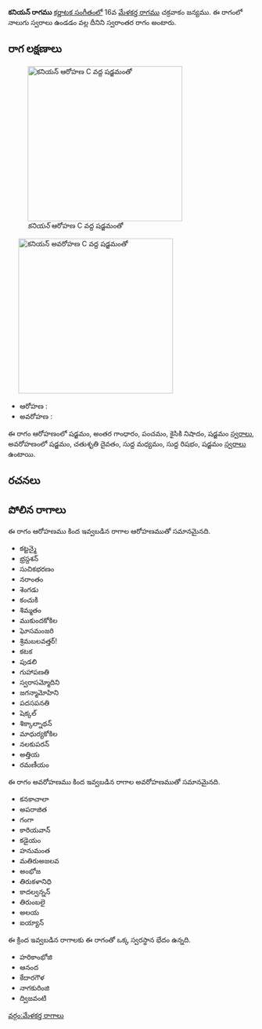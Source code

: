 {{Infobox ragam
	| name          	= కనియన్
	| synonym	    	= 
	| mela          	= 
	| chakra        	= 
	| janaka        	= 
	| type          	= స్వరాంతర
	| arohanam      	= {{svaraC|S|G3|P|N2|S'}} 
	| avarohanam    	= {{svaraC|S'|D2|M1|R1|S}}
	| jeeva         	=
	| chhaya        	=
	| nyasa         	=
	| vishesha      	= 
	| equivalent  		= 
}}
{{కర్ణాటక సంగీత రాగాలు}}
'''కనియన్ రాగము''' [[కర్ణాటక సంగీతం]]లో 16వ [[మేళకర్త రాగము]] చక్రవాకం జన్యము.  ఈ రాగంలో నాలుగు స్వరాలు ఉండడం వల్ల దీనిని స్వరాంతర రాగం అంటారు.


==రాగ లక్షణాలు==
[[Image:kaniyan_ar_kb2wiki.png|thumb|right|316px|''కనియన్'' ఆరోహణ C వద్ద షడ్జమంతో]]
	[[Image:kaniyan_av_kb2wiki.png|thumb|right|316px|''కనియన్'' అవరోహణ C వద్ద షడ్జమంతో]]

* ఆరోహణ : {{svaraC|S|G3|P|N2|S'}} 
* అవరోహణ : {{svaraC|S'|D2|M1|R1|S}}

ఈ రాగం ఆరోహణంలో షడ్జమం, అంతర గాంధారం, పంచమం, కైసికి నిషాదం, షడ్జమం [[స్వరాలు]], అవరోహణంలో షడ్జమం, చతుశృతి దైవతం, సుద్ద మధ్యమం, సుద్ద  రిషభం, షడ్జమం [[స్వరాలు]] ఉంటాయి.

==రచనలు==



==పోలిన రాగాలు==
ఈ రాగం ఆరోహణము కింద ఇవ్వబడిన రాగాల ఆరోహణముతో సమానమైనది.
* కట్టన్మై
* భ్రస్దశన్
* సుచికభరణం
* నరాంతం
* శెంగడు
* కంచుకి
* శిమ్మతం
* ముకుందకోకిల
* ఘోసమంజరి
* శ్రిమబలవత్తర్!
* కటక
* పుడలి
* గుహాపణతి
* స్వరాసమ్మోదిని
* జగన్మామోహిని
* పదసపనతి
* షెక్కల్
* శిక్కాల్నాథన్
* మాధుర్యకోకిల
* నలకుపరన్
* అత్తియ
* రమణీయం

ఈ రాగం అవరోహణము కింద ఇవ్వబడిన రాగాల అవరోహణముతో సమానమైనది.
* కనకాచాలా
* అపరాజిత
* గంగా
* కారియవాన్
* కడైయం
* హనుమంత
* మతిరుఅజలవ
* అంభోజ
* తిరుకళానిధి
*  కాదల్వన్నన్
* తిరుంబలై
* అలయ
*  ఐయ్యాన్

ఈ క్రింద ఇవ్వబడిన రాగాలకు ఈ రాగంతో ఒక్క స్వరస్థాన భేదం ఉన్నది.
* హరికాంభోజి
* ఆనంద
* కేదారగౌళ
* నాగకురింజి
* ద్విజవంటి



[[వర్గం:మేళకర్త రాగాలు]]